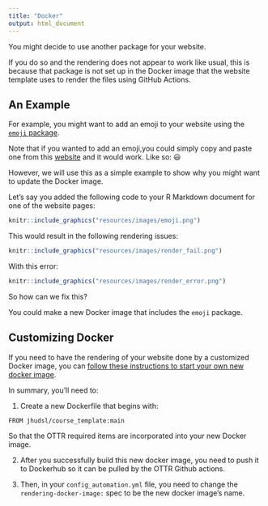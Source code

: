 ```yaml
---
title: "Docker"
output: html_document
---
```


You might decide to use another package for your website. 

If you do so and the rendering does not appear to work like usual, this is because that package is not set up in the Docker image that the website template uses to render the files using GitHub Actions.


## An Example

For example, you might want to add an emoji to your website using the [`emoji` package](https://cran.r-project.org/web/packages/emoji/emoji.pdf). 

Note that if you wanted to add an emoji,you could simply copy and paste one from this [website](https://gist.github.com/rxaviers/7360908) and it would work. Like so: 😃 

However, we will use this as a simple example to show why you might want to update the Docker image. 




Let's say you added the following code to your R Markdown document for one of the website pages:

```r
knitr::include_graphics("resources/images/emoji.png")
```
This would result in the following rendering issues:

```r
knitr::include_graphics("resources/images/render_fail.png")
```

With this error:

```r
knitr::include_graphics("resources/images/render_error.png")
```

So how can we fix this?

You could make a new Docker image that includes the `emoji` package. 

## Customizing Docker

If you need to have the rendering of your website done by a customized Docker image, you can [follow these instructions to start your own new docker image](https://www.ottrproject.org/customize-docker.html#Starting_a_new_Docker_image).

In summary, you'll need to:

1. Create a new Dockerfile that begins with:

```
FROM jhudsl/course_template:main
```
So that the OTTR required items are incorporated into your new Docker image.

2. After you successfully build this new docker image, you need to push it to Dockerhub so it can be pulled by the OTTR Github actions.

3. Then, in your `config_automation.yml` file, you need to change the `rendering-docker-image:`  spec to be the new docker image's name. 
